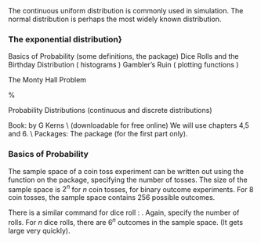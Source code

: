 

\section{Continuous Probability Distributions}


The continuous uniform distribution is commonly used in simulation.
\subsection{The Normal distribution}

The normal distribution is perhaps the most widely known distribution.
\begin{framed}
	\begin{verbatim}
	rnorm(n=15)       #15 random numbers, mean  = 0 , std. deviation = 1
	rnorm(n=15,mean= 17)       #set the mean to 17
	rnorm(n=15,mean= 17,sd=4)        #set the standard deviation to 4
	rnorm(15,17,4)                #argument matching : default positions
	\end{verbatim}
\end{framed} 


### The exponential distribution}


\item Basics of Probability (some definitions, the \texttt{prob} package) 
\item Dice Rolls and the Birthday Distribution ( histograms )
\item Gambler's Ruin ( plotting functions )
\item The Monty Hall Problem 

 % \item Probability Distributions (continuous and discrete distributions)

Book: \textbf{\textit{Introduction to Probability and Statistics using R}} by G Kerns \\ (downloadable for free online) We will use chapters 4,5 and 6. \\ \bigskip
Packages: The \texttt{prob} package (for the first part only).


\begin{verbatim}
install.packages("prob")
library(prob)
\end{verbatim}


### Basics of Probability

\begin{description}
\item[Random Experiment] A random experiment is one whose outcome is determined by chance, with an outcome that may not be predicted with certainty beforehand. Common examples are coin tosses and dice rolls.
\item[Sample Space] For a random experiment E, the set of all possible outcomes of E is called the sample space and
is denoted by the letter S . For a coin-toss experiment, S would be the results ``Head" and ``Tail", for a  single roll of a die it is the numbers 1 to 6.
\item[Events] An event $A$
 is merely a collection of outcomes, or in other words, a subset of the sample space.
\end{description}
The sample space of a coin toss experiment can be written out using the \texttt{tosscoin()} function on the \texttt{prob} package, specifying the number of tosses. The size of the sample space is $2^n$ for $n$ coin tosses, for binary outcome experiments. For 8 coin tosses, the sample space contains 256 possible outcomes.

\begin{verbatim}
> tosscoin(1)
  toss1
1     H
2     T
> tosscoin(2)
  toss1 toss2
1     H     H
2     T     H
3     H     T
4     T     T
\end{verbatim}
There is a similar command for dice roll : \texttt{rolldie()}. Again, specify the number of rolls. For $n$ dice rolls, there are $6^n$ outcomes in the sample space. (It gets large very quickly).

\begin{verbatim}
> rolldie(1)
  X1
1  1
2  2
3  3
4  4
5  5
6  6
\end{verbatim}
